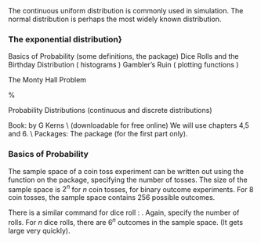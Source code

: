 

\section{Continuous Probability Distributions}


The continuous uniform distribution is commonly used in simulation.
\subsection{The Normal distribution}

The normal distribution is perhaps the most widely known distribution.
\begin{framed}
	\begin{verbatim}
	rnorm(n=15)       #15 random numbers, mean  = 0 , std. deviation = 1
	rnorm(n=15,mean= 17)       #set the mean to 17
	rnorm(n=15,mean= 17,sd=4)        #set the standard deviation to 4
	rnorm(15,17,4)                #argument matching : default positions
	\end{verbatim}
\end{framed} 


### The exponential distribution}


\item Basics of Probability (some definitions, the \texttt{prob} package) 
\item Dice Rolls and the Birthday Distribution ( histograms )
\item Gambler's Ruin ( plotting functions )
\item The Monty Hall Problem 

 % \item Probability Distributions (continuous and discrete distributions)

Book: \textbf{\textit{Introduction to Probability and Statistics using R}} by G Kerns \\ (downloadable for free online) We will use chapters 4,5 and 6. \\ \bigskip
Packages: The \texttt{prob} package (for the first part only).


\begin{verbatim}
install.packages("prob")
library(prob)
\end{verbatim}


### Basics of Probability

\begin{description}
\item[Random Experiment] A random experiment is one whose outcome is determined by chance, with an outcome that may not be predicted with certainty beforehand. Common examples are coin tosses and dice rolls.
\item[Sample Space] For a random experiment E, the set of all possible outcomes of E is called the sample space and
is denoted by the letter S . For a coin-toss experiment, S would be the results ``Head" and ``Tail", for a  single roll of a die it is the numbers 1 to 6.
\item[Events] An event $A$
 is merely a collection of outcomes, or in other words, a subset of the sample space.
\end{description}
The sample space of a coin toss experiment can be written out using the \texttt{tosscoin()} function on the \texttt{prob} package, specifying the number of tosses. The size of the sample space is $2^n$ for $n$ coin tosses, for binary outcome experiments. For 8 coin tosses, the sample space contains 256 possible outcomes.

\begin{verbatim}
> tosscoin(1)
  toss1
1     H
2     T
> tosscoin(2)
  toss1 toss2
1     H     H
2     T     H
3     H     T
4     T     T
\end{verbatim}
There is a similar command for dice roll : \texttt{rolldie()}. Again, specify the number of rolls. For $n$ dice rolls, there are $6^n$ outcomes in the sample space. (It gets large very quickly).

\begin{verbatim}
> rolldie(1)
  X1
1  1
2  2
3  3
4  4
5  5
6  6
\end{verbatim}
